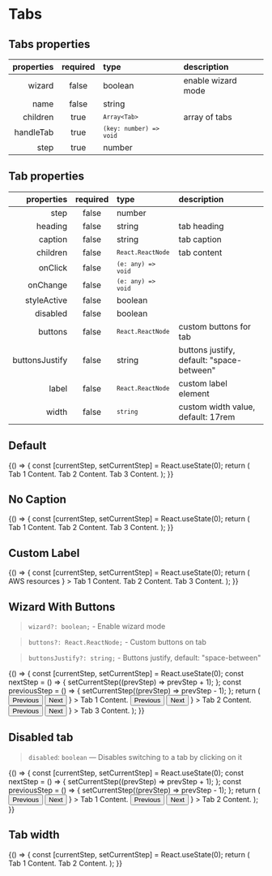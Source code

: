 
<Meta title="Components/Tabs" component={Tabs} />

# Tabs

## Tabs properties

| properties | required | type                                 | description        |
| ---------: | :------: | :----------------------------------- | :----------------- |
|     wizard |  false   | boolean                              | enable wizard mode |
|       name |  false   | string                               |                    |
|   children |   true   | <code>`Array<Tab>`</code>            | array of tabs      |
|  handleTab |   true   | <code>`(key: number) => void`</code> |                    |
|       step |   true   | number                               |                    |

## Tab properties

|     properties | required | type                            | description                               |
| -------------: | :------: | :------------------------------ | :---------------------------------------- |
|           step |  false   | number                          |                                           |
|        heading |  false   | string                          | tab heading                               |
|        caption |  false   | string                          | tab caption                               |
|       children |  false   | <code>`React.ReactNode`</code>  | tab content                               |
|        onClick |  false   | <code>`(e: any) => void`</code> |                                           |
|       onChange |  false   | <code>`(e: any) => void`</code> |                                           |
|    styleActive |  false   | boolean                         |                                           |
|       disabled |  false   | boolean                         |                                           |
|        buttons |  false   | <code>`React.ReactNode`</code>  | custom buttons for tab                    |
| buttonsJustify |  false   | string                          | buttons justify, default: "space-between" |
|          label |  false   | <code>`React.ReactNode`</code>  | custom label element                      |
|          width |  false   | <code>`string`</code>           | custom width value, default: 17rem        |

## Default

<Canvas>
  <Story name="default">
    {() => {
      const [currentStep, setCurrentStep] = React.useState(0);
      return (
        <Tabs step={currentStep} handleTab={setCurrentStep}>
          <Tab
            heading="Tab 1"
            caption="Lorem ipsum for Tab 1. Lorem Ipsum is simply dummy text"
          >
            <Text>Tab 1 Content.</Text>
          </Tab>
          <Tab
            heading="Tab 2"
            caption="Lorem ipsum for Tab 1. Lorem Ipsum is simply dummy text"
          >
            <Text>Tab 2 Content.</Text>
          </Tab>
          <Tab
            heading="Tab 3"
            caption="Lorem ipsum for Tab 1. Lorem Ipsum is simply dummy text"
          >
            <Text>Tab 3 Content.</Text>
          </Tab>
        </Tabs>
      );
    }}
  </Story>
</Canvas>

## No Caption

<Canvas>
  <Story name="nocaption">
    {() => {
      const [currentStep, setCurrentStep] = React.useState(0);
      return (
        <Tabs step={currentStep} handleTab={setCurrentStep}>
          <Tab heading="Tab 1">
            <Text>Tab 1 Content.</Text>
          </Tab>
          <Tab heading="Tab 2">
            <Text>Tab 2 Content.</Text>
          </Tab>
          <Tab heading="Tab 3">
            <Text>Tab 3 Content.</Text>
          </Tab>
        </Tabs>
      );
    }}
  </Story>
</Canvas>

## Custom Label

<Canvas>
  <Story name="Custom Label">
    {() => {
      const [currentStep, setCurrentStep] = React.useState(0);
      return (
        <Tabs step={currentStep} handleTab={setCurrentStep}>
          <Tab
            label={
              <FlexContainer as="span">
                <SVGIcon name="aws" />
                <Text mb={0} ml="0.5rem">
                  AWS resources
                </Text>
              </FlexContainer>
            }
          >
            <Text>Tab 1 Content.</Text>
          </Tab>
          <Tab heading="Tab 2">
            <Text>Tab 2 Content.</Text>
          </Tab>
          <Tab heading="Tab 3">
            <Text>Tab 3 Content.</Text>
          </Tab>
        </Tabs>
      );
    }}
  </Story>
</Canvas>

## Wizard With Buttons

> `wizard?: boolean;` - Enable wizard mode

> `buttons?: React.ReactNode;` - Custom buttons on tab

> `buttonsJustify?: string;` - Buttons justify, default: "space-between"

<Canvas>
  <Story name="With Buttons">
    {() => {
      const [currentStep, setCurrentStep] = React.useState(0);
      const nextStep = () => {
        setCurrentStep((prevStep) => prevStep + 1);
      };
      const previousStep = () => {
        setCurrentStep((prevStep) => prevStep - 1);
      };
      return (
        <Tabs step={currentStep} handleTab={setCurrentStep} wizard>
          <Tab
            heading="Application Details"
            caption="give some general information about your application"
            buttons={
              <>
                <Button onClick={previousStep}>Previous</Button>
                <Button onClick={nextStep}>Next</Button>
              </>
            }
          >
            <Text>Tab 1 Content.</Text>
          </Tab>
          <Tab
            heading="Application Environments"
            caption="add environments to your application, setup rules for the cost allocation and automate applications discovery"
            buttonsJustify="flex-start"
            buttons={
              <>
                <Button onClick={previousStep}>Previous</Button>
                <Button onClick={nextStep}>Next</Button>
              </>
            }
          >
            <Text>Tab 2 Content.</Text>
          </Tab>
          <Tab
            heading="Summary"
            caption="great, your application is ready"
            buttonsJustify="center"
            buttons={
              <>
                <Button onClick={previousStep}>Previous</Button>
                <Button onClick={nextStep}>Next</Button>
              </>
            }
          >
            <Text>Tab 3 Content.</Text>
          </Tab>
        </Tabs>
      );
    }}
  </Story>
</Canvas>

## Disabled tab

> `disabled`: `boolean` — Disables switching to a tab by clicking on it

<Canvas>
  <Story name="disabled tab">
    {() => {
      const [currentStep, setCurrentStep] = React.useState(0);
      const nextStep = () => {
        setCurrentStep((prevStep) => prevStep + 1);
      };
      const previousStep = () => {
        setCurrentStep((prevStep) => prevStep - 1);
      };
      return (
        <Tabs step={currentStep} handleTab={setCurrentStep} wizard>
          <Tab
            heading="Tab 1"
            caption="Lorem ipsum for Tab 1. Lorem Ipsum is simply dummy text"
            disabled
            buttons={
              <>
                <Button onClick={previousStep}>Previous</Button>
                <Button onClick={nextStep}>Next</Button>
              </>
            }
          >
            <Text>Tab 1 Content.</Text>
          </Tab>
          <Tab
            heading="Tab 2"
            caption="Lorem ipsum for Tab 2. Lorem Ipsum is simply dummy text"
            disabled
            buttons={
              <>
                <Button onClick={previousStep}>Previous</Button>
                <Button onClick={nextStep}>Next</Button>
              </>
            }
          >
            <Text>Tab 2 Content.</Text>
          </Tab>
        </Tabs>
      );
    }}
  </Story>
</Canvas>

## Tab width

<Canvas>
  <Story name="width">
    {() => {
      const [currentStep, setCurrentStep] = React.useState(0);
      return (
        <Tabs step={currentStep} handleTab={setCurrentStep}>
          <Tab
            width="auto"
            heading="Tab 1 with very long title to show. (Lorem Ipsum is simply dummy text)"
            caption="Lorem ipsum for Tab 1. Lorem Ipsum is simply dummy text"
          >
            <Text>Tab 1 Content.</Text>
          </Tab>
          <Tab
            width="5rem"
            heading="Tab 2"
            caption="Lorem ipsum for Tab 1. Lorem Ipsum is simply dummy text"
          >
            <Text>Tab 2 Content.</Text>
          </Tab>
        </Tabs>
      );
    }}
  </Story>
</Canvas>
